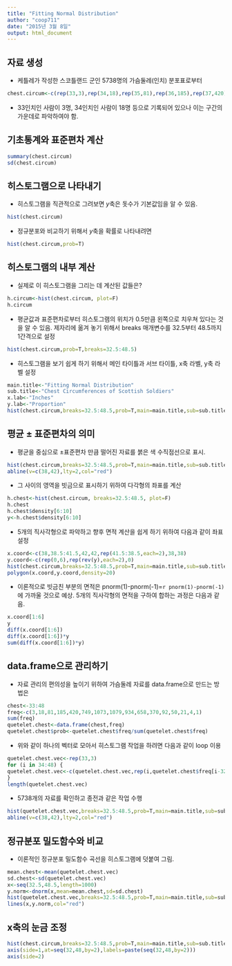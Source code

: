 ```yaml
---
title: "Fitting Normal Distribution"
author: "coop711"
date: "2015년 3월 8일"
output: html_document
---
```

자료 생성
---------
- 케틀레가 작성한 스코틀랜드 군인 5738명의 가슴둘레(인치) 분포표로부터
```r
chest.circum<-c(rep(33,3),rep(34,18),rep(35,81),rep(36,185),rep(37,420), rep(38,749),rep(39,1073),rep(40,1079),rep(41,934),rep(42,658),rep(43,370),rep(44,92),rep(45,50),rep(46,21),rep(47,4),rep(48,1))
```
- 33인치인 사람이 3명, 34인치인 사람이 18명 등으로 기록되어 있으나 이는 구간의 가운데로 파악하여야 함.

기초통계와 표준편차 계산
------------------------
```r
summary(chest.circum)
sd(chest.circum)
```
히스토그램으로 나타내기
-----------------------
- 히스토그램을 직관적으로 그려보면 $y$축은 돗수가 기본값임을 알 수 있음.

```r
hist(chest.circum)
```

- 정규분포와 비교하기 위해서 $y$축을 확률로 나타내려면

```r
hist(chest.circum,prob=T)
```

히스토그램의 내부 계산
----------------------
- 실제로 이 히스토그램을 그리는 데 계산된 값들은?
```r
h.circum<-hist(chest.circum, plot=F)
h.circum
```
- 평균값과 표준편차로부터 히스토그램의 위치가 0.5만큼 왼쪽으로 치우쳐 있다는 것을 알 수 있음. 제자리에 옮겨 놓기 위해서 breaks 매개변수를 32.5부터 48.5까지 1간격으로 설정

```r
hist(chest.circum,prob=T,breaks=32.5:48.5)
```

- 히스토그램을 보기 쉽게 하기 위해서 메인 타이틀과 서브 타이틀, x축 라벨, y축 라벨 설정
```r
main.title<-"Fitting Normal Distribution"
sub.title<-"Chest Circumferences of Scottish Soldiers"
x.lab<-"Inches"
y.lab<-"Proportion"
hist(chest.circum,breaks=32.5:48.5,prob=T,main=main.title,sub=sub.title,xlab=x.lab,ylab=y.lab)
```

평균 $\pm$  표준편차의 의미
---------------------------

- 평균을 중심으로 $\pm$표준편차 만큼 떨어진 자료를 붉은 색 수직점선으로 표시.
```r
hist(chest.circum,breaks=32.5:48.5,prob=T,main=main.title,sub=sub.title,xlab=x.lab,ylab=y.lab)
abline(v=c(38,42),lty=2,col="red")
```

- 그 사이의 영역을 빗금으로 표시하기 위하여 다각형의 좌표를 계산

```r
h.chest<-hist(chest.circum, breaks=32.5:48.5, plot=F)
h.chest
h.chest$density[6:10]
y<-h.chest$density[6:10]
```

- 5개의 직사각형으로 파악하고 향후 면적 계산을 쉽게 하기 위하여 다음과 같이 좌표 설정

```r
x.coord<-c(38,38.5:41.5,42,42,rep(41.5:38.5,each=2),38,38)
y.coord<-c(rep(0,6),rep(rev(y),each=2),0)
hist(chest.circum,breaks=32.5:48.5,prob=T,main=main.title,sub=sub.title,xlab=x.lab,ylab=y.lab)
polygon(x.coord,y.coord,density=20)
```

- 이론적으로 빗금친 부분의 면적은 pnorm(1)-pnorm(-1)=`r pnorm(1)-pnorm(-1)`에 가까울 것으로 예상. 5개의 직사각형의 면적을 구하여 합하는 과정은 다음과 같음.
```r
x.coord[1:6]
y
diff(x.coord[1:6])
diff(x.coord[1:6])*y
sum(diff(x.coord[1:6])*y)
```

data.frame으로 관리하기
----------------------

- 자료 관리의 편의성을 높이기 위하여 가슴둘레 자료를 data.frame으로 만드는 방법은
```r
chest<-33:48
freq<-c(3,18,81,185,420,749,1073,1079,934,658,370,92,50,21,4,1)
sum(freq)
quetelet.chest<-data.frame(chest,freq)
quetelet.chest$prob<-quetelet.chest$freq/sum(quetelet.chest$freq)
```

- 위와 같이 하나의 벡터로 모아서 히스토그램 작업을 하려면 다음과 같이 loop 이용
```r
quetelet.chest.vec<-rep(33,3)
for (i in 34:48) {
quetelet.chest.vec<-c(quetelet.chest.vec,rep(i,quetelet.chest$freq[i-32]))
}
length(quetelet.chest.vec)
```
- 5738개의 자료를 확인하고 종전과 같은 작업 수행
```r
hist(quetelet.chest.vec,breaks=32.5:48.5,prob=T,main=main.title,sub=sub.title,xlab=x.lab,ylab=y.lab)
abline(v=c(38,42),lty=2,col="red")
```

정규분포 밀도함수와 비교
------------------------
- 이론적인 정규분포 밀도함수 곡선을 히스토그램에 덧붙여 그림.

```r
mean.chest<-mean(quetelet.chest.vec)
sd.chest<-sd(quetelet.chest.vec)
x<-seq(32.5,48.5,length=1000)
y.norm<-dnorm(x,mean=mean.chest,sd=sd.chest)
hist(quetelet.chest.vec,breaks=32.5:48.5,prob=T,main=main.title,sub=sub.title,xlab=x.lab,ylab=y.lab)
lines(x,y.norm,col="red")
```

x축의 눈금 조정
---------------
```r
hist(chest.circum,breaks=32.5:48.5,prob=T,main=main.title,sub=sub.title,xlab=x.lab,ylab=y.lab,axes=F)
axis(side=1,at=seq(32,48,by=2),labels=paste(seq(32,48,by=2)))
axis(side=2)
```




